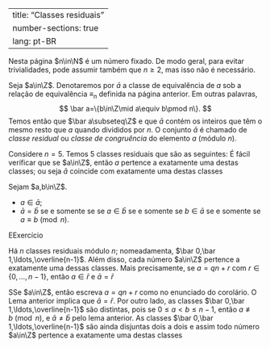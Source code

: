 
---
title: "Classes residuais"
number-sections: true
lang: pt-BR
---

Nesta página $n\in\N$ é um número fixado. De modo geral, para evitar trivialidades, pode assumir também que $n\geq 2$, mas isso não é necessário.

Seja $a\in\Z$. Denotaremos por $\bar a$ a classe de equivalência de $a$ sob a relação de equivalência $\equiv_n$ definida na página anterior. Em outras palavras,
$$
\bar a=\{b\in\Z\mid a\equiv b\pmod n\}.
$$
Temos então que $\bar a\subseteq\Z$ e que $\bar a$ contém os inteiros que têm o mesmo resto que $a$ quando divididos por $n$. O conjunto $\bar a$ é chamado de *classe residual* ou *classe de congruência* do elemento $a$ (módulo $n$).

:::{#exm-}
Considere $n=5$. Temos $5$ classes residuais que são as seguintes:
\begin{align*}
\bar 0&=\{0,\pm 5,\pm 10,\pm 15,\ldots\};\\
\bar 1&=\{1,-4,6,-9,11,-14,\ldots\};\\
\bar 2&=\{2,-3,7,-8,12,-13,\ldots\};\\
\bar 3&=\{3,-2,8,-7,13,-12,\ldots\};\\
\bar 4&=\{4,-1,9,-6,14,-11,\ldots\}.
\end{align*}
É fácil verificar que se $a\in\Z$, então $a$ pertence a exatamente uma destas classes; ou seja $\bar a$ coincide com exatamente uma destas classes
:::


:::{#lem-}
Sejam $a,b\in\Z$.


-  $a\in\bar a$;
-  $\bar a=\bar b$ se e somente se se $a\in\bar b$ se e somente se $b\in\bar a$ se e somente se $a\equiv b\pmod n$.

:::


:::{.proof}
EExercício
:::


:::{#cor-}
Há $n$ classes residuais módulo $n$; nomeadamenta, $\bar 0,\bar 1,\ldots,\overline{n-1}$. Além disso, cada número $a\in\Z$ pertence a exatamente uma dessas classes. Mais precisamente, se $a=qn+r$ com $r\in\{0,\ldots,n-1\}$, então $a\in\bar r$ e $\bar a=\bar r$
:::


:::{.proof}
SSe $a\in\Z$, então escreva $a=qn+r$ como no enunciado do corolário. O Lema anterior implica que $\bar a=\bar r$. Por outro lado, as classes $\bar 0,\bar 1,\ldots,\overline{n-1}$ são distintas, pois se $0\leq a < b\leq n-1$, então $a\not\equiv b\pmod n$, e $\bar a \neq \bar b$ pelo lema anterior. As classes $\bar 0,\bar 1,\ldots,\overline{n-1}$ são ainda disjuntas dois a dois e assim todo número $a\in\Z$ pertence a exatamente uma destas classes
:::

